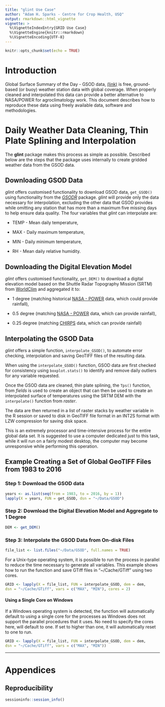 ```yaml
---
title: "glint Use Case"
author: "Adam H. Sparks - Centre for Crop Health, USQ"
output: rmarkdown::html_vignette
vignette: >
  %\VignetteIndexEntry{GRID Use Case}
  %\VignetteEngine{knitr::rmarkdown}
  %\VignetteEncoding{UTF-8}
---
```


```r
knitr::opts_chunk$set(echo = TRUE)
```

# Introduction

Global Surface Summary of the Day - GSOD data,
[(link)](https://data.noaa.gov/dataset/global-surface-summary-of-the-day-gsod)
is free, ground-based (or buoy) weather station data with global
coverage. When properly cleaned and interpolated this data can provide a better
alternative to NASA/POWER for agroclimatology work. This document describes how
to reproduce these data using freely available data, software and methodologies.

# Daily Weather Data Cleaning, Thin Plate Splining and Interpolation

The __glint__ package makes this process as simple as possible. Described below are
the steps that the package uses internally to create gridded weather data from
the GSOD data.

## Downloading GSOD Data

_glint_ offers customised functionality to download GSOD data, `get_GSOD()`
using functionality from the [_GSODR_](https://ropensci.github.io/GSODR/)
package. _glint_ will provide only the data necessary for interpolation,
excluding the other data that GSOD provides while omitting any station that has
more than a maximum five missing days to help ensure data quality. The four
variables that _glint_ can interpolate are:

* TEMP - Mean daily temperature,

* MAX - Daily maximum temperature,

* MIN - Daily minimum temperature,

* RH - Mean daily relative humidity.

## Downloading the Digital Elevation Model

_glint_ offers customised functionality, `get_DEM()` to download a digital
elevation model based on the Shuttle Radar Topography Mission (SRTM) from
[WorldClim](https://wwww.worldclim.org/) and aggregated it to:

* 1 degree (matching historical [NASA - POWER](https://power.larc.nasa.gov/)
data, which could provide rainfall),

* 0.5 degree (matching [NASA - POWER](https://power.larc.nasa.gov/) data,
which can provide rainfall),

* 0.25 degree (matching [CHIRPS](http://chg.geog.ucsb.edu/data/chirps/) data,
which can provide rainfall)

## Interpolating the GSOD Data

_glint_ offers a simple function, `interpolate_GSOD()`, to automate error
checking, interpolation and saving GeoTIFF files of the resulting data.

When using the `interpolate_GSOD()` function, GSOD data are first checked for
consistency using `boxplot.stats()` to identify and remove daily outliers for
any variable requested.

Once the GSOD data are cleaned, thin plate splining, the `Tps()` function, from
 _fields_ is used to create an object that can then be used to create
an interpolated surface of temperatures using the SRTM DEM with the
`interpolate()` function from _raster_.

The data are then returned in a list of raster stacks by weather variable in the
R session or saved to disk in GeoTIFF file format in an INT2S format with LZW
compression for saving disk space.

This is an extremely processor and time-intensive process for the entire global
data set. It is suggested to use a computer dedicated just to this task, while it
will run on a fairly modest desktop, the computer may become unresponsive while
performing this operation.

## Example Creating a Set of Global GeoTIFF Files from 1983 to 2016

### Step 1: Download the GSOD data

```r
years <- as.list(seq(from = 1983, to = 2016, by = 1))
lapply(X = years, FUN = get_GSOD, dsn = "~/Data/GSOD")
```

### Step 2: Download the Digital Elevation Model and Aggregate to 1 Degree

```r
DEM <- get_DEM()
```
### Step 3: Interpolate the GSOD Data from On-disk Files

```r
file_list <- list.files("~/Data/GSOD", full.names = TRUE)
```

For a Unix-type operating system, it is possible to run the process in parallel
to reduce the time necessary to generate all variables. This example shows how
to run the function and save GTiff files in "~/Cache/GTiff" using two cores.

```r
GRID <- lapply(X = file_list, FUN = interpolate_GSOD, dem = dem,
dsn = "~/Cache/GTiff", vars = c("MAX", "MIN"), cores = 2)
```

#### Using a Single Core on Windows

If a Windows operating system is detected, the function will automatically
default to using a single core for the processes as Windows does not support
the parallel procedures that it uses. No need to specify the cores here, will
default to one. If set to higher than one, it will automatically reset to one to
run.

```r
GRID <- lapply(X = file_list, FUN = interpolate_GSOD, dem = dem,
dsn = "~/Cache/GTiff", vars = c("MAX", "MIN"))
```

******

# Appendices

## Reproducibility

```r

sessioninfo::session_info()

```
